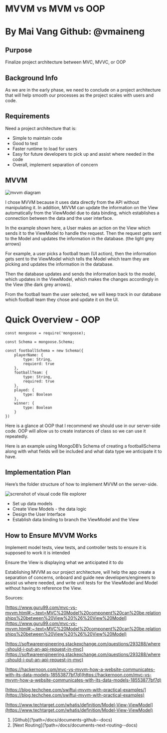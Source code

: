 
# MVVM vs MVM vs OOP

# By Mai Vang Github: @vmaineng

## Purpose

Finalize project architecture between MVC, MVVC, or OOP

## Background Info

As we are in the early phase, we need to conclude on a project architecture that will help smooth our processes as the project scales with users and code.

## Requirements

Need a project architecture that is:

- Simple to maintain code
- Good to test
- Faster runtime to load for users
- Easy for future developers to pick up and assist where needed in the code
- Overall, implement separation of concern

## MVVM

![mvvm diagram](static/media/public/assets/storybook/mvvm.png)

I chose MVVM because it uses data directly from the API without manipulating it. In addition, MVVM can update the information on the View automatically from the ViewModel due to data binding, which establishes a connection between the data and the user interface.

In the example shown here, a User makes an action on the View which sends it to the ViewModel to handle the request. Then the request gets sent to the Model and updates the information in the database. (the light grey arrows)

For example, a user picks a football team (UI action), then the information gets sent to the ViewModel which tells the Model which team they are picking and updates the information in the database.

Then the database updates and sends the information back to the model, which updates in the ViewModel, which makes the changes accordingly in the View (the dark grey arrows).

From the football team the user selected, we will keep track in our database which football team they chose and update it on the UI.

# Quick Overview - OOP

```
const mongoose = require('mongoose);

const Schema = mongoose.Schema;

const footballSchema = new Schema({
    playerName: {
        type: String,
        requierd: true
    },
    footballTeam: {
        type: String,
        required: true
    },
    played: {
        type: Boolean
    },
    winner: {
        type: Boolean
    }
})
```

Here is a glance at OOP that I recommend we should use in our server-side code. OOP will allow us to create instances of class so we can use it repeatedly.

Here is an example using MongoDB’s Schema of creating a footballSchema along with what fields will be included and what data type we anticipate it to have.

## Implementation Plan

Here’s the folder structure of how to implement MVVM on the server-side.

![screnshot of visual code file explorer](static/media/public/assets/storybook/vsExplorer.png)

- Set up data models
- Create View Models - the data logic
- Design the User Interface
- Establish data binding to branch the ViewModel
  and the View

## How to Ensure MVVM Works

Implement model tests, view tests, and controller tests to ensure it is supposed to work it is intended

Ensure the View is displaying what we anticipated it to do

Establishing MVVM as our project architecture, will help the app create a separation of concerns, onboard and guide new developers/engineers to assist us where needed, and write unit tests for the ViewModel and Model without having to reference the View.

Sources:

[https://www.guru99.com/mvc-vs-mvvm.html#:~:text=MVC%20Model%20component%20can%20be,relationships%20between%20View%20%26%20View%20Model](https://www.guru99.com/mvc-vs-mvvm.html#:~:text=MVC%20Model%20component%20can%20be,relationships%20between%20View%20%26%20View%20Model)

[https://softwareengineering.stackexchange.com/questions/293288/where-should-i-put-an-api-request-in-mvc](https://softwareengineering.stackexchange.com/questions/293288/where-should-i-put-an-api-request-in-mvc)

[https://hackernoon.com/mvc-vs-mvvm-how-a-website-communicates-with-its-data-models-18553877bf7d](https://hackernoon.com/mvc-vs-mvvm-how-a-website-communicates-with-its-data-models-18553877bf7d)

[https://blog.techchee.com/swiftui-mvvm-with-practical-examples/](https://blog.techchee.com/swiftui-mvvm-with-practical-examples)

[https://www.techtarget.com/whatis/definition/Model-View-ViewModel](https://www.techtarget.com/whatis/definition/Model-View-ViewModel)

<ol className="doc_nav_links">
  <li>[Github](?path=/docs/documents-github--docs)</li>
  <li>[Next Routing](?path=/docs/documents-next-routing--docs)</li>
</ol>

